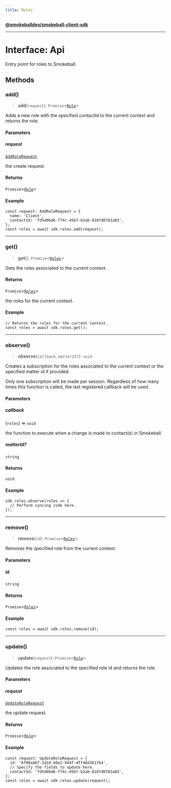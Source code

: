 ```yaml
---
title: Roles
---
```

[**@smokeballdev/smokeball-client-sdk**](../../../../README.md)

***

# Interface: Api

Entry point for roles to Smokeball.

## Methods

### add()

> **add**(`request`): `Promise`\<[`Role`](Role.md)\>

Adds a new role with the specified contactId to the current context and returns the role.

#### Parameters

##### request

[`AddRoleRequest`](AddRoleRequest.md)

the create request.

#### Returns

`Promise`\<[`Role`](Role.md)\>

#### Example

```
const request: AddRoleRequest = {
  name: 'Client',
  contactId: 'fd540bd6-f74c-45bf-b2ab-8107d0781a83',
};
const roles = await sdk.roles.add(request);
```

***

### get()

> **get**(): `Promise`\<[`Roles`](Roles.md)\>

Gets the roles associated to the current context.

#### Returns

`Promise`\<[`Roles`](Roles.md)\>

the roles for the current context.

#### Example

```
// Returns the roles for the current context.
const roles = await sdk.roles.get();
```

***

### observe()

> **observe**(`callback`, `matterId?`): `void`

Creates a subscription for the roles associated to the current context or the specified matter id if provided.

Only one subscription will be made per session. Regardless of how many times this function is called, the last registered callback will be used.

#### Parameters

##### callback

(`roles`) => `void`

the function to execute when a change is made to contact(s) in Smokeball.

##### matterId?

`string`

#### Returns

`void`

#### Example

```
sdk.roles.observe(roles => {
  // Perform syncing code here.
});
```

***

### remove()

> **remove**(`id`): `Promise`\<[`Roles`](Roles.md)\>

Removes the specified role from the current context.

#### Parameters

##### id

`string`

#### Returns

`Promise`\<[`Roles`](Roles.md)\>

#### Example

```
const roles = await sdk.roles.remove(id);
```

***

### update()

> **update**(`request`): `Promise`\<[`Role`](Role.md)\>

Updates the role associated to the specified role id and returns the role.

#### Parameters

##### request

[`UpdateRoleRequest`](UpdateRoleRequest.md)

the update request.

#### Returns

`Promise`\<[`Role`](Role.md)\>

#### Example

```
const request: UpdateRoleRequest = {
  id: '6f00a467-2d2d-40e2-944f-dff48d3617b4',
  // Specify the fields to update here.
  contactId: 'fd540bd6-f74c-45bf-b2ab-8107d0781a83',
};
const roles = await sdk.roles.update(request);
```

